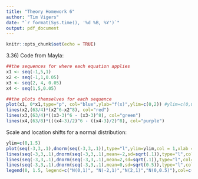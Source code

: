 ```yaml
---
title: "Theory Homework 6"
author: "Tim Vigers"
date: "`r format(Sys.time(), '%d %B, %Y')`"
output: pdf_document
---
```


```r
knitr::opts_chunk$set(echo = TRUE)
```

3.36) Code from Mayla:
```r
##the sequences for where each equation applies
x1 <- seq(-1,5,1)
x2 <- seq(-1,1,0.05)
x3 <- seq(2, 4, 0.05)
x4 <- seq(1,5,0.05)

##the plots themselves for each sequence
plot(x1, 0*x1,type="p", col="blue",ylab="f(x)",ylim=c(0,2)) #ylim=c(0,0.1)
lines(x2,(63/4)*(x2^6-x2^8), col="red")
lines(x3,(63/4)*((x3-3)^6 - (x3-3)^8), col="green")
lines(x4,(63/8)*(((x4-3)/2)^6 - ((x4-3)/2)^8), col="purple")
```
\pagebreak

Scale and location shifts for a normal distribution:
```r
ylim=c(0,1.5)
plot(seq(-3,3,.1),dnorm(seq(-3,3,.1)),type="l",ylim=ylim,col = 1,xlab = "x",ylab = "f(x)")
lines(seq(-3,3,.1),dnorm(seq(-3,3,.1),mean=-2,sd=sqrt(.1)),type="l",col=2)
lines(seq(-3,3,.1),dnorm(seq(-3,3,.1),mean=2,sd=sqrt(.1)),type="l",col=3)
lines(seq(-3,3,.1),dnorm(seq(-3,3,.1),mean=0,sd=sqrt(0.5)),type="l",col=4)
legend(0, 1.5, legend=c("N(0,1)", "N(-2,1)","N(2,1)","N(0,0.5)"),col=c(1:4), lty=1,cex = 0.8)
```